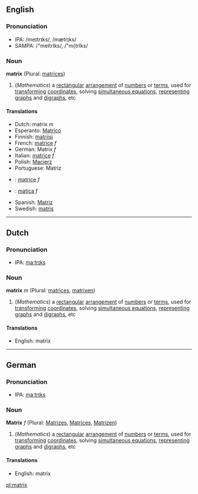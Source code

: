 ==English==
===Pronunciation===
*IPA: /meɪtrɪks/, /mætrɪks/
*SAMPA: /"meItrIks/, /"m{trIks/

===Noun===
'''matrix''' (Plural: [[matrices]])

#(''Mathematics'') a [[rectangular]] [[arrangement]] of [[number]]s or [[term]]s, used for [[transform]]ing [[coordinate]]s, solving [[simultaneous equations]], [[represent]]ing [[graph]]s and [[digraph]]s, etc

====Translations====
*Dutch: matrix ''m''
*Esperanto: [[Matrico]]
*Finnish: [[matriisi]]
*French: [[matrice]] ''f''
*German: Matrix ''f''
*Italian: [[matrice]] ''f''
*Polish: [[Macierz]]
*Portuguese: Matriz
*{{ro}}: [[matrice]] ''f''
*{{sk}}: [[matica#Slovak|matica]] ''f''
*Spanish: [[Matriz]]
*Swedish: [[matris]]

----

==Dutch==
===Pronunciation===
*IPA: [[maːtrɪks]]

===Noun===
'''matrix''' ''m'' (Plural: [[matrices]], [[matrixen]])

#(''Mathematics'') a [[rectangular]] [[arrangement]] of [[number]]s or [[term]]s, used for [[transform]]ing [[coordinate]]s, solving [[simultaneous equations]], [[represent]]ing [[graph]]s and [[digraph]]s, etc

====Translations====
*English: matrix 

----
==German==
===Pronunciation===
*IPA: [[maːtrɪks]]

===Noun===
'''Matrix''' ''f'' (Plural: [[Matrizes]], [[Matrices]], [[Matrizen]])

#(''Mathematics'') a [[rectangular]] [[arrangement]] of [[number]]s or [[term]]s, used for [[transform]]ing [[coordinate]]s, solving [[simultaneous equations]], [[represent]]ing [[graph]]s and [[digraph]]s, etc

====Translations====
*English: matrix

[[pl:matrix]]